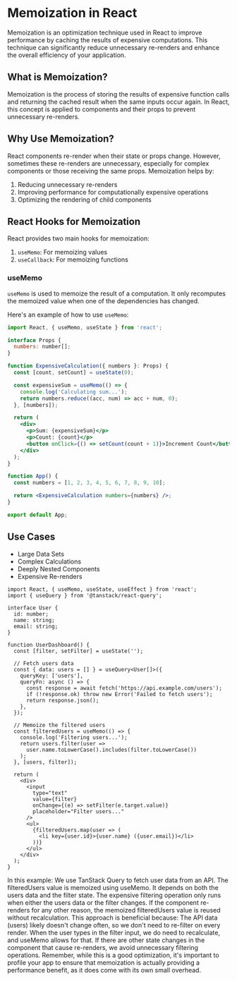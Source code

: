 # Memoization in React

Memoization is an optimization technique used in React to improve performance by caching the results of expensive computations. This technique can significantly reduce unnecessary re-renders and enhance the overall efficiency of your application.

## What is Memoization?

Memoization is the process of storing the results of expensive function calls and returning the cached result when the same inputs occur again. In React, this concept is applied to components and their props to prevent unnecessary re-renders.

## Why Use Memoization?

React components re-render when their state or props change. However, sometimes these re-renders are unnecessary, especially for complex components or those receiving the same props. Memoization helps by:

1. Reducing unnecessary re-renders
2. Improving performance for computationally expensive operations
3. Optimizing the rendering of child components

## React Hooks for Memoization

React provides two main hooks for memoization:

1. `useMemo`: For memoizing values
2. `useCallback`: For memoizing functions

### useMemo

`useMemo` is used to memoize the result of a computation. It only recomputes the memoized value when one of the dependencies has changed.


Here's an example of how to use `useMemo`:

```jsx
import React, { useMemo, useState } from 'react';

interface Props {
  numbers: number[];
}

function ExpensiveCalculation({ numbers }: Props) {
  const [count, setCount] = useState(0);

  const expensiveSum = useMemo(() => {
    console.log('Calculating sum...');
    return numbers.reduce((acc, num) => acc + num, 0);
  }, [numbers]);

  return (
    <div>
      <p>Sum: {expensiveSum}</p>
      <p>Count: {count}</p>
      <button onClick={() => setCount(count + 1)}>Increment Count</button>
    </div>
  );
}

function App() {
  const numbers = [1, 2, 3, 4, 5, 6, 7, 8, 9, 10];

  return <ExpensiveCalculation numbers={numbers} />;
}

export default App;
```

## Use Cases

- Large Data Sets
- Complex Calculations
- Deeply Nested Components
- Expensive Re-renders

```tsx
import React, { useMemo, useState, useEffect } from 'react';
import { useQuery } from '@tanstack/react-query';

interface User {
  id: number;
  name: string;
  email: string;
}

function UserDashboard() {
  const [filter, setFilter] = useState('');

  // Fetch users data
  const { data: users = [] } = useQuery<User[]>({
    queryKey: ['users'],
    queryFn: async () => {
      const response = await fetch('https://api.example.com/users');
      if (!response.ok) throw new Error('Failed to fetch users');
      return response.json();
    },
  });

  // Memoize the filtered users
  const filteredUsers = useMemo(() => {
    console.log('Filtering users...');
    return users.filter(user => 
      user.name.toLowerCase().includes(filter.toLowerCase())
    );
  }, [users, filter]);

  return (
    <div>
      <input
        type="text"
        value={filter}
        onChange={(e) => setFilter(e.target.value)}
        placeholder="Filter users..."
      />
      <ul>
        {filteredUsers.map(user => (
          <li key={user.id}>{user.name} ({user.email})</li>
        ))}
      </ul>
    </div>
  );
}
```


In this example:
We use TanStack Query to fetch user data from an API.
The filteredUsers value is memoized using useMemo. It depends on both the users data and the filter state.
The expensive filtering operation only runs when either the users data or the filter changes.
If the component re-renders for any other reason, the memoized filteredUsers value is reused without recalculation.
This approach is beneficial because:
The API data (users) likely doesn't change often, so we don't need to re-filter on every render.
When the user types in the filter input, we do need to recalculate, and useMemo allows for that.
If there are other state changes in the component that cause re-renders, we avoid unnecessary filtering operations.
Remember, while this is a good optimization, it's important to profile your app to ensure that memoization is actually providing a performance benefit, as it does come with its own small overhead.




